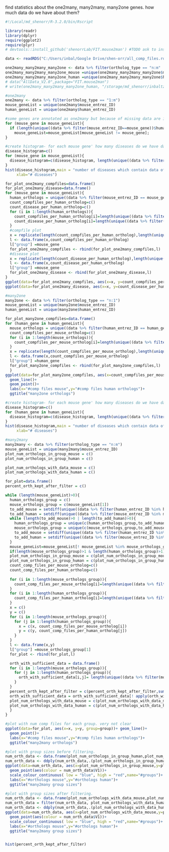 

find statistics about the one2many, many2many, many2one genes.
how much data do we have about them?
```{r}
#!/Local/md_shenorr/R-3.2.0/bin/Rscript

library(readr)
library(dplyr)
require(ggplot2)
require(plyr)
# devtools::install_github('shenorrLab/FIT.mouse2man') #TODO ask to install

data <- readRDS("C:/Users/inbal/Google Drive/shen-orr/all_comp_files.rds")
```



```{r}
one2many_many2many_many2one <- data %>% filter(ortholog_type == "n:m" | ortholog_type == "n:1" | ortholog_type == "1:m")
one2many_many2many_many2one_mouse =unique(one2many_many2many_many2one$mouse_entrez_ID)
one2many_many2many_many2one_human =unique(one2many_many2many_many2one$human_entrez_ID)
# data("AllData_V2.0",package="FIT.mouse2man")
# write(one2many_many2many_many2one_human, "/storage/md_shenorr/inbaltz/one2many_many2many_many2one_human.txt")

#one2many
one2many <- data %>% filter(ortholog_type == "1:m")
mouse_geneList = unique(one2many$mouse_entrez_ID)
human_geneList = unique(one2many$human_entrez_ID)

#some genes are annotated as one2many but because of missing data are in our case one2one. here we filter them out.
for (mouse_gene in mouse_geneList){
  if (length(unique((data %>% filter(mouse_entrez_ID==mouse_gene))$human_entrez_ID)) < 2)
    mouse_geneList=mouse_geneList[mouse_geneList != mouse_gene];
}

#create histogram- for each mouse gene' how many diseases do we have data on:
disease_histogram=c()
for (mouse_gene in mouse_geneList){
  disease_histogram=c(disease_histogram, length(unique((data %>% filter(mouse_entrez_ID==mouse_gene))$disease)))
}
hist(disease_histogram,main = "number of diseases which contain data of each gene",
     xlab="# diseases")
```

```{r}
for_plot_one2many_compfiles=data.frame()
for_plot_one2many_disease=data.frame()
for (mouse_gene in mouse_geneList){
  human_orthologs = unique((data %>% filter(mouse_entrez_ID == mouse_gene))$human_entrez_ID)
  count_compfiles_per_human_ortholog=c()
  count_disease_per_human_ortholog=c()
  for (i in 1:length(human_orthologs)){
    count_compfiles_per_human_ortholog[i]=length(unique((data %>% filter(mouse_entrez_ID == mouse_gene & human_entrez_ID == human_orthologs[i]))$comp_file))
    count_disease_per_human_ortholog[i]=length(unique((data %>% filter(mouse_entrez_ID == mouse_gene & human_entrez_ID == human_orthologs[i]))$disease))
  }
  #compfile plot
  x = replicate(length(count_compfiles_per_human_ortholog),length(unique((data %>% filter(mouse_entrez_ID == mouse_gene))$comp_file)))
  l <- data.frame(x,count_compfiles_per_human_ortholog)
  l["group"] =mouse_gene 
  for_plot_one2many_compfiles <- rbind(for_plot_one2many_compfiles,l)
  #disease plot
  x = replicate(length(count_disease_per_human_ortholog),length(unique((data %>% filter(mouse_entrez_ID == mouse_gene))$disease)))
  l <- data.frame(x,count_disease_per_human_ortholog)
  l["group"] =mouse_gene 
  for_plot_one2many_disease <- rbind(for_plot_one2many_disease,l)
}
ggplot(data=for_plot_one2many_compfiles, aes(x=x, y=count_compfiles_per_human_ortholog, group=group))+ geom_line()+geom_point()+labs(x="#comp files mouse",y="#comp files human orthologs")+ggtitle("one2many orthologs")
ggplot(data=for_plot_one2many_disease, aes(x=x, y=count_disease_per_human_ortholog, group=group))+ geom_line()+geom_point()+labs(x="#diseases mouse",y="#diseases human orthologs")+ggtitle("one2many orthologs")
```

```{r}
#many2one
many2one <- data %>% filter(ortholog_type == "n:1")
mouse_geneList = unique(many2one$mouse_entrez_ID)
human_geneList = unique(many2one$human_entrez_ID)

for_plot_many2one_compfiles=data.frame()
for (human_gene in human_geneList){
  mouse_orthologs = unique((data %>% filter(human_entrez_ID == human_gene))$mouse_entrez_ID)
  count_compfiles_per_mouse_ortholog=c()
  for (i in 1:length(mouse_orthologs)){
    count_compfiles_per_mouse_ortholog[i]=length(unique((data %>% filter(human_entrez_ID == human_gene & mouse_entrez_ID == mouse_orthologs[i]))$comp_file))
  }
  x = replicate(length(count_compfiles_per_mouse_ortholog),length(unique((data %>% filter(human_entrez_ID == human_gene))$comp_file)))
  l <- data.frame(x,count_compfiles_per_mouse_ortholog)
  l["group"] =human_gene 
  for_plot_many2one_compfiles <- rbind(for_plot_many2one_compfiles,l)
  }
ggplot(data=for_plot_many2one_compfiles, aes(x=count_compfiles_per_mouse_ortholog, y=x, group=group))+ 
  geom_line()+
  geom_point()+
  labs(x="#comp files mouse",y="#comp files human orthologs")+
  ggtitle("many2one orthologs")
```

```{r}
#create histogram- for each mouse gene' how many diseases do we have data on:
disease_histogram=c()
for (human_gene in human_geneList){
  disease_histogram=c(disease_histogram, length(unique((data %>% filter(human_entrez_ID==human_gene))$disease)))
}
hist(disease_histogram,main = "number of diseases which contain data of each gene",
     xlab="# diseases")
```

```{r}
#many2many
many2many <- data %>% filter(ortholog_type == "n:m")
mouse_geneList = unique(many2many$mouse_entrez_ID)
plot_num_orthologs_in_group_mouse = c()
plot_num_orthologs_in_group_human = c()

plot_num_orthologs_with_data_mouse = c()
plot_num_orthologs_with_data_human = c()

for_plot=data.frame()
percent_orth_kept_after_filter = c()

while (length(mouse_geneList)>0){
  human_orthologs_group = c()
  mouse_orthologs_group = c(mouse_geneList[1])
  to_add_mouse = setdiff(unique((data %>% filter(human_entrez_ID %in% human_orthologs_group))$mouse_entrez_ID),mouse_orthologs_group)
  to_add_human = setdiff(unique((data %>% filter(mouse_entrez_ID %in% mouse_orthologs_group))$human_entrez_ID),human_orthologs_group)
  while (length(to_add_mouse)>0 | length(to_add_human)>0){
    human_orthologs_group = unique(c(human_orthologs_group,to_add_human))
    mouse_orthologs_group = unique(c(mouse_orthologs_group,to_add_mouse))
    to_add_mouse = setdiff(unique((data %>% filter(human_entrez_ID %in% human_orthologs_group))$mouse_entrez_ID),mouse_orthologs_group)
    to_add_human = setdiff(unique((data %>% filter(mouse_entrez_ID %in% mouse_orthologs_group))$human_entrez_ID),human_orthologs_group)
  }
  mouse_geneList=mouse_geneList[! mouse_geneList %in% mouse_orthologs_group]
  if(length(mouse_orthologs_group)>1 & length(human_orthologs_group)>1){
  plot_num_orthologs_in_group_mouse = c(plot_num_orthologs_in_group_mouse,length(mouse_orthologs_group))
  plot_num_orthologs_in_group_human = c(plot_num_orthologs_in_group_human,length(human_orthologs_group))
  count_comp_files_per_mouse_ortholog=c()
  count_comp_files_per_human_ortholog=c()
  
  for (i in 1:length(mouse_orthologs_group)){
    count_comp_files_per_mouse_ortholog[i]=length(unique((data %>% filter(mouse_entrez_ID == mouse_orthologs_group[i]))$comp_file))
  }
  for (i in 1:length(human_orthologs_group)){
    count_comp_files_per_human_ortholog[i]=length(unique((data %>% filter(human_entrez_ID == human_orthologs_group[i]))$comp_file))
  }
  x = c()
  y = c()
  for (i in 1:length(mouse_orthologs_group)){
    for (j in 1:length(human_orthologs_group)){
      x = c(x, count_comp_files_per_mouse_ortholog[i])
      y = c(y, count_comp_files_per_human_ortholog[j])
    }
  }
  l <- data.frame(x,y)
  l["group"] =mouse_orthologs_group[1] 
  for_plot <- rbind(for_plot,l)

  orth_with_sufficient_data = data.frame()
  for (i in 1:length(mouse_orthologs_group)){
    for (j in 1:length(human_orthologs_group)){
      orth_with_sufficient_data[i,j]= length(unique((data %>% filter(mouse_entrez_ID == mouse_orthologs_group[i] & human_entrez_ID == human_orthologs_group[j]))$comp_file))
    }
  }
  percent_orth_kept_after_filter = c(percent_orth_kept_after_filter,sum(dim(orth_with_sufficient_data[! apply(orth_with_sufficient_data < 40, 1, all), ! apply(orth_with_sufficient_data < 40, 2, all)]))/sum(dim(orth_with_sufficient_data)))
  orth_with_sufficient_data = orth_with_sufficient_data[! apply(orth_with_sufficient_data < 40, 1, all), ! apply(orth_with_sufficient_data < 40, 2, all)]
  plot_num_orthologs_with_data_mouse = c(plot_num_orthologs_with_data_mouse, dim(orth_with_sufficient_data)[1])
  plot_num_orthologs_with_data_human = c(plot_num_orthologs_with_data_human, dim(orth_with_sufficient_data)[2])
  }
}

#plot with num comp files for each group. very not clear
ggplot(data=for_plot, aes(x=x, y=y, group=group))+ geom_line()+
  geom_point()+
  labs(x="#comp files mouse",y="#comp files human orthologs")+
  ggtitle("many2many orthologs")

#plot with group sizes before filtering.
num_orth_data <- data.frame(plot_num_orthologs_in_group_human,plot_num_orthologs_in_group_mouse)
num_orth_data <- ddply(num_orth_data,.(plot_num_orthologs_in_group_human, plot_num_orthologs_in_group_mouse),nrow)
ggplot(data=num_orth_data, aes(x=plot_num_orthologs_in_group_mouse,y=plot_num_orthologs_in_group_human))+
  geom_point(aes(colour = num_orth_data$V1))+
  scale_colour_continuous( low = "blue", high = "red",name="#groups")+
  labs(x="#orthologs mouse",y="#orthologs human")+
  ggtitle("many2many group sizes")

#plot with group sizes after filtering.
num_orth_data <- data.frame(plot_num_orthologs_with_data_mouse,plot_num_orthologs_with_data_human)
num_orth_data = filter(num_orth_data, plot_num_orthologs_with_data_human > 0 | plot_num_orthologs_with_data_mouse > 0)
num_orth_data <- ddply(num_orth_data,.(plot_num_orthologs_with_data_human, plot_num_orthologs_with_data_mouse),nrow)
ggplot(data=num_orth_data, aes(x=plot_num_orthologs_with_data_mouse,y=plot_num_orthologs_with_data_human))+
  geom_point(aes(colour = num_orth_data$V1))+
  scale_colour_continuous( low = "blue", high = "red",name="#groups")+
  labs(x="#orthologs mouse",y="#orthologs human")+
  ggtitle("many2many group sizes")


hist(percent_orth_kept_after_filter)
```

